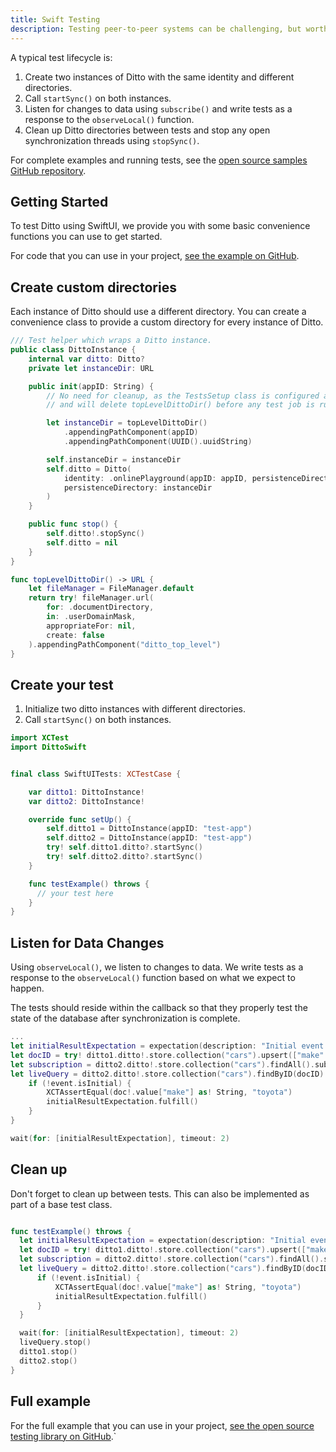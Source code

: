 ```yaml
---
title: Swift Testing
description: Testing peer-to-peer systems can be challenging, but worth the initial effort to ensure your data model works across multiple instances. It is important to test your business logic with end-to-end unit tests that involve multiple Ditto peers.
---
```


A typical test lifecycle is:

1. Create two instances of Ditto with the same identity and different directories.
2. Call `startSync()` on both instances.
3. Listen for changes to data using `subscribe()` and write tests as a response to the `observeLocal()` function.
4. Clean up Ditto directories between tests and stop any open synchronization threads using `stopSync()`.

For complete examples and running tests, see the <a href="https://github.com/getditto/samples/tree/master/testing/" target="_blank">open source samples GitHub repository</a>.

## Getting Started

To test Ditto using SwiftUI, we provide you with some basic convenience functions you can use to get started.

For code that you can use in your project, <a href="https://github.com/getditto/samples/tree/master/testing/SwiftUI" target="_blank">see the example on GitHub</a>.

## Create custom directories

Each instance of Ditto should use a different directory. You can create a convenience class to provide a custom directory for every instance of Ditto.

```swift Swift
/// Test helper which wraps a Ditto instance.
public class DittoInstance {
    internal var ditto: Ditto?
    private let instanceDir: URL

    public init(appID: String) {
        // No need for cleanup, as the TestsSetup class is configured as NSPrincipalClass
        // and will delete topLevelDittoDir() before any test job is run

        let instanceDir = topLevelDittoDir()
            .appendingPathComponent(appID)
            .appendingPathComponent(UUID().uuidString)

        self.instanceDir = instanceDir
        self.ditto = Ditto(
            identity: .onlinePlayground(appID: appID, persistenceDirectory: instanceDir),
            persistenceDirectory: instanceDir
        )
    }

    public func stop() {
        self.ditto!.stopSync()
        self.ditto = nil
    }
}

func topLevelDittoDir() -> URL {
    let fileManager = FileManager.default
    return try! fileManager.url(
        for: .documentDirectory,
        in: .userDomainMask,
        appropriateFor: nil,
        create: false
    ).appendingPathComponent("ditto_top_level")
}
```

## Create your test
1. Initialize two ditto instances with different directories.
2. Call `startSync()` on both instances.

```swift Swift
import XCTest
import DittoSwift


final class SwiftUITests: XCTestCase {

    var ditto1: DittoInstance!
    var ditto2: DittoInstance!

    override func setUp() {
        self.ditto1 = DittoInstance(appID: "test-app")
        self.ditto2 = DittoInstance(appID: "test-app")
        try! self.ditto1.ditto?.startSync()
        try! self.ditto2.ditto?.startSync()
    }

    func testExample() throws {
      // your test here
    }
}
```

## Listen for Data Changes

Using `observeLocal()`, we listen to changes to data. We write tests as a response to the `observeLocal()` function based on what we expect to happen.

The tests should reside within the callback so that they properly test the state of the database after synchronization is complete.

```swift
...
let initialResultExpectation = expectation(description: "Initial event received")
let docID = try! ditto1.ditto!.store.collection("cars").upsert(["make": "toyota", "color": "red"])
let subscription = ditto2.ditto!.store.collection("cars").findAll().subscribe()
let liveQuery = ditto2.ditto!.store.collection("cars").findByID(docID).observeLocal { doc, event in
    if (!event.isInitial) {
        XCTAssertEqual(doc!.value["make"] as! String, "toyota")
        initialResultExpectation.fulfill()
    }
}

wait(for: [initialResultExpectation], timeout: 2)
```

## Clean up

Don't forget to clean up between tests. This can also be implemented as part of a base test class.

```swift Swift

func testExample() throws {
  let initialResultExpectation = expectation(description: "Initial event received")
  let docID = try! ditto1.ditto!.store.collection("cars").upsert(["make": "toyota", "color": "red"])
  let subscription = ditto2.ditto!.store.collection("cars").findAll().subscribe()
  let liveQuery = ditto2.ditto!.store.collection("cars").findByID(docID).observeLocal { doc, event in
      if (!event.isInitial) {
          XCTAssertEqual(doc!.value["make"] as! String, "toyota")
          initialResultExpectation.fulfill()
      }
  }

  wait(for: [initialResultExpectation], timeout: 2)
  liveQuery.stop()
  ditto1.stop()
  ditto2.stop()
}
```

## Full example

For the full example that you can use in your project, <a href="https://github.com/getditto/samples/tree/master/testing/android/app/src/androidTest/java/live/ditto/dittotesting" target="_blank">see the open source testing library on GitHub</a>.\`
